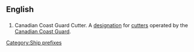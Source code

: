 {{wikipedia|Canadian Coast Guard Ship}}
==English==

==={{initialism}}===
{{en-initialism}}

# Canadian Coast Guard Cutter. A [[designation]] for [[cutter]]s operated by the [[w:Canadian Coast Guard|Canadian Coast Guard]].

[[Category:Ship prefixes]]